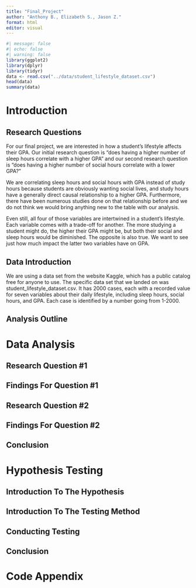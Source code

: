 ```yaml
---
title: "Final_Project"
author: "Anthony B., Elizabeth S., Jason Z."
format: html
editor: visual
---
```


```r
#| message: false
#| echo: false
#| warning: false
library(ggplot2)
library(dplyr)
library(tidyr)
data <- read.csv("../data/student_lifestyle_dataset.csv")
head(data)
summary(data)
```

# Introduction

## Research Questions
For our final project, we are interested in how a student's lifestyle affects their GPA. Our initial research question is "does having a higher number of sleep hours correlate with a higher GPA" and our second research question is "does having a higher number of social hours correlate with a lower GPA?"

We are correlating sleep hours and social hours with GPA instead of study hours because students are obviously wanting social lives, and study hours have a generally direct causal relationship to a higher GPA. Furthermore, there have been numerous studies done on that relationship before and we do not think we would bring anything new to the table with our analysis. 

Even still, all four of those variables are intertwined in a student's lifestyle. Each variable comes with a trade-off for another. The more studying a student might do, the higher their GPA might be, but both their social and sleep hours would be diminished. The opposite is also true. We want to see just how much impact the latter two variables have on GPA.

## Data Introduction
We are using a data set from the website Kaggle, which has a public catalog free for anyone to use. The specific data set that we landed on was student_lifestyle_dataset.csv. It has 2000 cases, each with a recorded value for seven variables about their daily lifestyle, including sleep hours, social hours, and GPA. Each case is identified by a number going from 1-2000.

## Analysis Outline

# Data Analysis

## Research Question #1

## Findings For Question #1

## Research Question #2

## Findings For Question #2

## Conclusion

# Hypothesis Testing

## Introduction To The Hypothesis

## Introduction To The Testing Method

## Conducting Testing

## Conclusion

# Code Appendix
